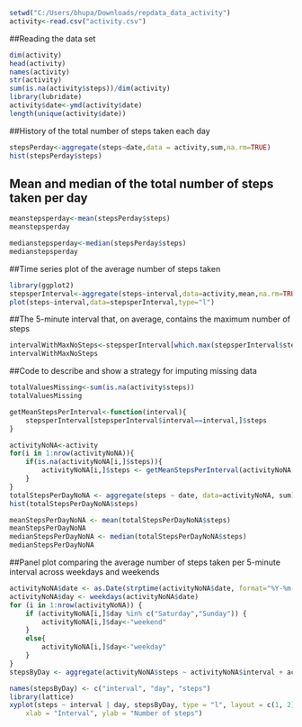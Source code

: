 ```{r,echo=TRUE}
setwd("C:/Users/bhupa/Downloads/repdata_data_activity")
activity<-read.csv("activity.csv")
```
##Reading the data set
```{r}
dim(activity)
head(activity)
names(activity)
str(activity)
sum(is.na(activity$steps))/dim(activity)
library(lubridate)
activity$date<-ymd(activity$date)
length(unique(activity$date))
```
##History of the total number of steps taken each day
```{r,echo=TRUE}
stepsPerday<-aggregate(steps~date,data = activity,sum,na.rm=TRUE)
hist(stepsPerday$steps)
```
## Mean and median of the total number of steps taken per day
```{r,echo=TRUE}
meanstepsperday<-mean(stepsPerday$steps)
meanstepsperday

medianstepsperday<-median(stepsPerday$steps)
medianstepsperday
```
##Time series plot of the average number of steps taken
```{r,echo=TRUE}
library(ggplot2)
stepsperInterval<-aggregate(steps~interval,data=activity,mean,na.rm=TRUE)
plot(steps~interval,data=stepsperInterval,type="l")
```
##The 5-minute interval that, on average, contains the maximum number of steps
```{r}
intervalWithMaxNoSteps<-stepsperInterval[which.max(stepsperInterval$steps),]$interval
intervalWithMaxNoSteps
```
##Code to describe and show a strategy for imputing missing data
```{r}
totalValuesMissing<-sum(is.na(activity$steps))
totalValuesMissing

getMeanStepsPerInterval<-function(interval){
    stepsperInterval[stepsperInterval$interval==interval,]$steps
}

activityNoNA<-activity
for(i in 1:nrow(activityNoNA)){
    if(is.na(activityNoNA[i,]$steps)){
        activityNoNA[i,]$steps <- getMeanStepsPerInterval(activityNoNA[i,]$interval)
    }
}
totalStepsPerDayNoNA <- aggregate(steps ~ date, data=activityNoNA, sum)
hist(totalStepsPerDayNoNA$steps)

meanStepsPerDayNoNA <- mean(totalStepsPerDayNoNA$steps)
meanStepsPerDayNoNA
medianStepsPerDayNoNA <- median(totalStepsPerDayNoNA$steps)
medianStepsPerDayNoNA
```

##Panel plot comparing the average number of steps taken per 5-minute interval across weekdays and weekends
```{r}
activityNoNA$date <- as.Date(strptime(activityNoNA$date, format="%Y-%m-%d"))
activityNoNA$day <- weekdays(activityNoNA$date)
for (i in 1:nrow(activityNoNA)) {
    if (activityNoNA[i,]$day %in% c("Saturday","Sunday")) {
        activityNoNA[i,]$day<-"weekend"
    }
    else{
        activityNoNA[i,]$day<-"weekday"
    }
}
stepsByDay <- aggregate(activityNoNA$steps ~ activityNoNA$interval + activityNoNA$day, activityNoNA, mean)

names(stepsByDay) <- c("interval", "day", "steps")
library(lattice)
xyplot(steps ~ interval | day, stepsByDay, type = "l", layout = c(1, 2), 
    xlab = "Interval", ylab = "Number of steps")
```



